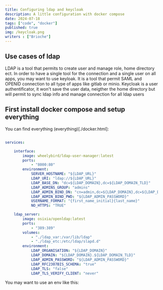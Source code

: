 ```yaml
---
title: Configuring ldap and keycloak
description: A little configuration with docker compose
date: 2024-07-18
tags: ["code", "docker"]
published: true
img: /keycloak.png
writers : ["Brioche"]
---
```

## Use cases of ldap
<!-- !TODO insert link  -->
LDAP is a tool that permits to create user and manage role, home directory ect.
In order to have a single tool for the connection and a single user on all apps, 
you may want to use keyloak. It is a tool that permit SAML and OPENID connection
to all type of apps like gitlab or minio.
Keycloak is a user authentificator, it won't save the user data, neigther the 
home directory but will permit to sync ldap info and manage connection for all ldap users

## First install docker compose and setup everything
You can find everything (everything)[./docker.html]:

##
```yaml
services:

    interface:
        image: wheelybird/ldap-user-manager:latest
        ports:
            - "8000:80"
        environment:
            SERVER_HOSTNAME: "${LDAP_URL}"
            LDAP_URI: "ldap://${LDAP_URL}"
            LDAP_BASE_DN: "dc=${LDAP_DOMAIN},dc=${LDAP_DOMAIN_TLD}"
            LDAP_ADMINS_GROUP: "admins"
            LDAP_ADMIN_BIND_DN: "cn=admin,dc=${LDAP_DOMAIN},dc=${LDAP_DOMAIN_TLD}"
            LDAP_ADMIN_BIND_PWD: "${LDAP_ADMIN_PASSWORD}"
            USERNAME_FORMAT: "{first_name_initial}{last_name}"
            NO_HTTPS: "TRUE"

    ldap_server:
        image: osixia/openldap:latest
        ports:
            - "389:389"
        volumes:
            - "./ldap_var:/var/lib/ldap"
            - "./ldap_etc:/etc/ldap/slapd.d"
        environment:
            LDAP_ORGANISATION: "${LDAP_DOMAIN}"
            LDAP_DOMAIN: "${LDAP_DOMAIN}.${LDAP_DOMAIN_TLD}"
            LDAP_ADMIN_PASSWORD: "${LDAP_ADMIN_PASSWORD}"
            LDAP_RFC2307BIS_SCHEMA: "true"
            LDAP_TLS: "false"
            LDAP_TLS_VERIFY_CLIENT: "never"
```

You may want to use an env like this:
```

```


